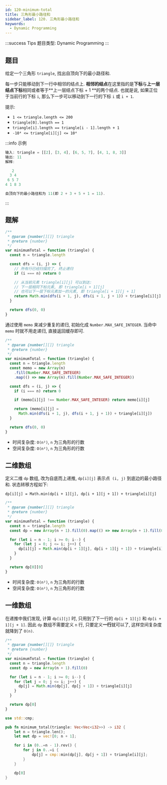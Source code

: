 ```yaml
---
id: 120-minimum-total
title: 三角形最小路径和
sidebar_label: 120. 三角形最小路径和
keywords:
  - Dynamic Programming
---
```


:::success Tips
题目类型: Dynamic Programming
:::

## 题目

给定一个三角形 `triangle`, 找出自顶向下的最小路径和.

每一步只能移动到下一行中相邻的结点上. **相邻的结点**在这里指的是**下标**与**上一层结点下标**相同或者等于**上一层结点下标 + 1 **的两个结点.
也就是说, 如果正位于当前行的下标 `i`, 那么下一步可以移动到下一行的下标 `i` 或 `i + 1`.

提示:

- `1 <= triangle.length <= 200`
- `triangle[0].length == 1`
- `triangle[i].length == triangle[i - 1].length + 1`
- `-10⁴ <= triangle[i][j] <= 10⁴`

:::info 示例

```ts
输入: triangle = [[2], [3, 4], [6, 5, 7], [4, 1, 8, 3]]
输出: 11
解释:

   2
  3 4
 6 5 7
4 1 8 3

自顶向下的最小路径和为 11(即 2 + 3 + 5 + 1 = 11).
```

:::

## 题解


<Tabs>
  <TabItem value="JavaScript - 递归 / 记忆化递归" label="JavaScript - 递归 / 记忆化递归">

```ts
/**
 * @param {number[][]} triangle
 * @return {number}
 */
var minimumTotal = function (triangle) {
  const n = triangle.length

  const dfs = (i, j) => {
    // 所有行已经扫描完了, 终止递归
    if (i === n) return 0

    // 从当前元素 triangle[i][j] 可以到达:
    // 下一层相同下标元素, 即 triangle[i + 1][j]
    // 也可以下一层下标元素加一的元素, 即 triangle[i + 1][j + 1]
    return Math.min(dfs(i + 1, j), dfs(i + 1, j + 1)) + triangle[i][j]
  }

  return dfs(0, 0)
}
```

通过使用 `memo` 来减少重复的递归, 初始化成 `Number.MAX_SAFE_INTEGER`. 当命中 `memo` 时就不用走递归, 直接返回缓存即可.

```ts
/**
 * @param {number[][]} triangle
 * @return {number}
 */
var minimumTotal = function (triangle) {
  const n = triangle.length
  const memo = new Array(n)
    .fill(Number.MAX_SAFE_INTEGER)
    .map(() => new Array(n).fill(Number.MAX_SAFE_INTEGER))

  const dfs = (i, j) => {
    if (i === n) return 0

    if (memo[i][j] !== Number.MAX_SAFE_INTEGER) return memo[i][j]

    return (memo[i][j] =
      Math.min(dfs(i + 1, j), dfs(i + 1, j + 1)) + triangle[i][j])
  }

  return dfs(0, 0)
}
```

- 时间复杂度: `O(n²)`, `n` 为三角形的行数
- 空间复杂度: `O(n²)`, `n` 为三角形的行数

</TabItem>
<TabItem value="JavaScript - 动态规划二维 / 一维数组" label="JavaScript - 动态规划二维 / 一维数组" default>

## 二维数组

定义二维 `dp` 数组, 改为自底而上递推, `dp[i][j]` 表示点` (i, j)` 到底边的最小路径和. 状态转移方程如下:

`dp[i][j] = Math.min(dp[i + 1][j], dp[i + 1][j + 1]) + triangle[i][j]`

```ts
/**
 * @param {number[][]} triangle
 * @return {number}
 */
var minimumTotal = function (triangle) {
  const n = triangle.length
  const dp = new Array(n + 1).fill(0).map(() => new Array(n + 1).fill(0))

  for (let i = n - 1; i >= 0; i--) {
    for (let j = 0; j <= i; j++) {
      dp[i][j] = Math.min(dp[i + 1][j], dp[i + 1][j + 1]) + triangle[i][j]
    }
  }

  return dp[0][0]
}
```

- 时间复杂度: `O(n²)`, `n` 为三角形的行数
- 空间复杂度: `O(n²)`, `n` 为三角形的行数

## 一维数组

在递推中我们发现, 计算 `dp[i][j]` 时, 只用到了下一行的 `dp[i + 1][j]` 和 `dp[i + 1][j + 1]`. 因此 `dp` 数组不需要定义 `n` 行, 只要定义**一行**就可以了, 这样空间复杂度就降到了 `O(n)`.

```ts
/**
 * @param {number[][]} triangle
 * @return {number}
 */
var minimumTotal = function (triangle) {
  const n = triangle.length
  const dp = new Array(n + 1).fill(0)

  for (let i = n - 1; i >= 0; i--) {
    for (let j = 0; j <= i; j++) {
      dp[j] = Math.min(dp[j], dp[j + 1]) + triangle[i][j]
    }
  }

  return dp[0]
}
```

</TabItem>
<TabItem value="Rust" label="Rust">

```rust
use std::cmp;

pub fn minimum_total(triangle: Vec<Vec<i32>>) -> i32 {
    let n = triangle.len();
    let mut dp = vec![0; n + 1];

    for i in (0..=n - 1).rev() {
        for j in 0..=i {
            dp[j] = cmp::min(dp[j], dp[j + 1]) + triangle[i][j];
        }
    }

    dp[0]
}
```

</TabItem>
</Tabs>
